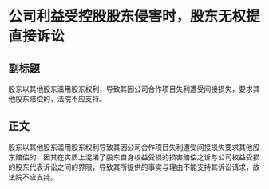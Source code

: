 # 公司利益受控股股东侵害时，股东无权提直接诉讼
## 副标题
股东以其他股东滥用股东权利，导致其因公司合作项目失利遭受间接损失，要求其他股东赔偿的，法院不应支持。
## 正文
股东以其他股东滥用股东权利导致其因公司合作项目失利遭受间接损失要求其他股东赔偿的，因其在实质上混淆了股东自身权益受损的损害赔偿之诉与公司权益受损的股东代表诉讼之间的界限，导致其所提供的事实与理由不能支持其诉讼请求，故法院不应支持。